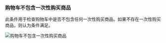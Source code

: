 ### 购物车不包含一次性购买商品

此条件用于检查购物车中是否不包含任何一次性购买商品。如果不存在一次性购买商品，则认为条件满足。

<img
  src="/images/essentials/condition-sets/cart-has-no-one-time-purchase-product.webp"
  alt="购物车不包含一次性购买商品"
/>
